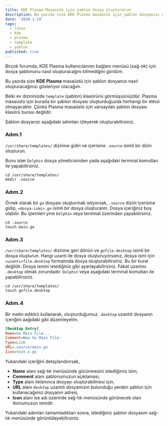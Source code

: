 ```yaml
---
title: KDE Plasma Masaüstü için şablon dosya oluşturalım
description: Bu yazıda size KDE Plasma masaüstü için şablon dosyanızı nasıl oluşturacağınızı gösteriyor olacağım.
date: '2020-1-19'
tags:
  - linux
  - kde
  - plasma
  - template
  - şablon
published: true
---
```


Birçok forumda, KDE Plasma kullanıcılarının bağlam menüsü (sağ-tık) için dosya şablonunu nasıl oluşturacağını
bilmediğini gördüm.

Bu yazıda size **KDE Plasma** masaüstü için şablon dosyanızı nasıl oluşturacağınızı gösteriyor olacağım.

Belki ev dizininizde `template` (şablon) klasörünü görmüşsünüzdür. Plasma masaüstü için burada bir şablon dosyası
oluşturduğuzda herhangi bir etkisi olmayacaktır. Çünkü Plasma masaüstü için varsayılan şablon dosyası klasörü burası
değildir.

Şablon dosyanızı aşağıdaki adımları izleyerek oluşturabilirsiniz.

### Adım.1

`/usr/share/templates/` dizinine gidin ve içerisine `.source` isimli bir dizin oluşturun.

Bunu ister `Dolphin` dosya yöneticisinden yada aşağıdaki terminal komutları ile yapabilirsiniz.

```shell
cd /usr/share/templates/
mkdir .source
```

### Adım.2

Örnek olarak bir `go` dosyası oluşturmak istiyorsak, `.source` dizini içerisine gidip, `<dosya-ismi>.go` isimli bir
dosya oluşturalım. Dosya içeriğiniz boş olabilir. Bu işlemleri yine `Dolphin` veya terminal üzerinden yapabilirsiniz.

```shell
cd .source
touch main.go
```

### Adım.3

`/usr/share/templates/` dizinine geri dönün ve `gofile.desktop` isimli bir dosya oluşturun. Hangi uzantı ile dosya
oluşturuyorsanız, dosya ismi için `<uzantı>file.desktop` formatında dosya oluşturabilirsiniz. Bu bir kural değildir.
Dosya ismini istediğiniz gibi ayarlayabilirsiniz. Fakat uzantısı `.desktop` olmak zorundadır.
`Dolphin` veya aşağıdaki terminal komutları ile yapabilirsiniz.

```shell
cd /usr/share/templates/
touch gofile.desktop
```

### Adım.4

Bir metin editörü kullanarak, oluşturduğumuz `.desktop` uzantılı dosyanın içeriğini aağıdaki gibi düzenleyelim.

```ini
[Desktop Entry]
Name=Go Main File...
Comment=New Go Main File:
Type=Link
URL=.source/main.go
Icon=text-x-go
```

Yukarıdaki içeriğini detaylandırırsak,

- **Name** alanı sağ-tık menüsünde görünmesini istediğimiz isim,
- **Comment** alanı şablonumuzun açıklaması,
- **Type** alanı tıklanınca dosyayı oluşturabilmesi için,
- **URL** alanı `desktop` uzantılı dosyamızın bulunduğu yerden şablon için kullanacağımız dosyanın adresi,
- **Icon** alanı ise adı üzerinde sağ-tık menüsünde görünecek olan ikonumuzun ismidir.

Yukarıdaki adımları tamamladıktan sonra, istediğiniz şablon dosyasını sağ-tık menüsünde görüntüleyebilirsiniz.